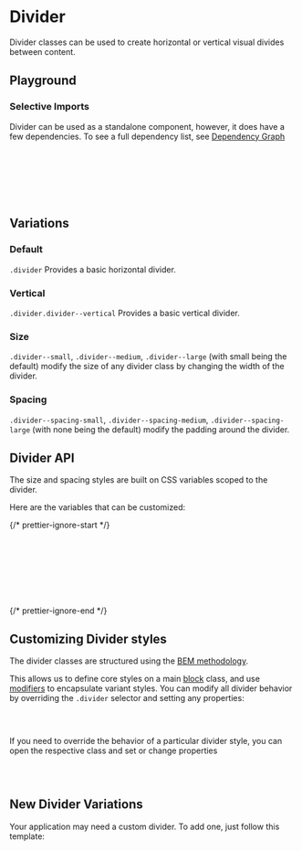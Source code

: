 
<Meta of={DividerStories} />

# Divider

<div
  dangerouslySetInnerHTML={{
    __html: createSourceCodeLink({ link: 'components/divider.scss' }).outerHTML,
  }}
></div>

Divider classes can be used to create horizontal or vertical visual divides between content.

## Playground

<Canvas of={DividerStories.Default} />
<Controls of={DividerStories.Default} />

### Selective Imports

Divider can be used as a standalone component, however, it does have a few dependencies. To see a full dependency list, see [Dependency Graph](?path=/docs/overview-selective-imports--docs#dependencies)

```css
// Depends on
@import '@rolemodel/optics/dist/scss/core/tokens';
@import '@rolemodel/optics/dist/scss/core/base';

// Component
@import '@rolemodel/optics/dist/scss/components/divider';
```

## Variations

### Default

`.divider` Provides a basic horizontal divider.

<Canvas of={DividerStories.Default} />

### Vertical

`.divider.divider--vertical` Provides a basic vertical divider.

<Canvas of={DividerStories.Vertical} />

### Size

`.divider--small`, `.divider--medium`, `.divider--large` (with small being the default) modify the size of any divider class by changing the width of the divider.

<Canvas of={DividerStories.Size} />

### Spacing

`.divider--spacing-small`, `.divider--spacing-medium`, `.divider--spacing-large` (with none being the default) modify the padding around the divider.

<Canvas of={DividerStories.Spacing} />

## Divider API

The size and spacing styles are built on CSS variables scoped to the divider.

Here are the variables that can be customized:

{/* prettier-ignore-start */}
```css
--_op-divider-vertical-min-height
--_op-divider-height-small
--_op-divider-height-medium
--_op-divider-height-large
--_op-divider-padding-small
--_op-divider-padding-medium
--_op-divider-padding-large
```
{/* prettier-ignore-end */}

## Customizing Divider styles

<div
  dangerouslySetInnerHTML={{
    __html: createAlert({
      title: 'Important!',
      description: 'These patterns represent how to customize the style of the divider for your project.',
    }).outerHTML,
  }}
></div>

The divider classes are structured using the [BEM methodology](https://getbem.com/naming).

This allows us to define core styles on a main [block](https://getbem.com/naming/#block) class, and use [modifiers](https://getbem.com/naming/#modifier) to encapsulate variant styles. You can modify all divider behavior by overriding the `.divider` selector and setting any properties:

```css
.divider {
}
```

If you need to override the behavior of a particular divider style, you can open the respective class and set or change properties

```css
.divider--modifier {
}
```

## New Divider Variations

<div
  dangerouslySetInnerHTML={{
    __html: createAlert({
      title: 'Important!',
      description: 'These patterns represent how to create new variations of the divider for your project.',
    }).outerHTML,
  }}
></div>

Your application may need a custom divider. To add one, just follow this template:

```css
.divider--{name} {
}
```
